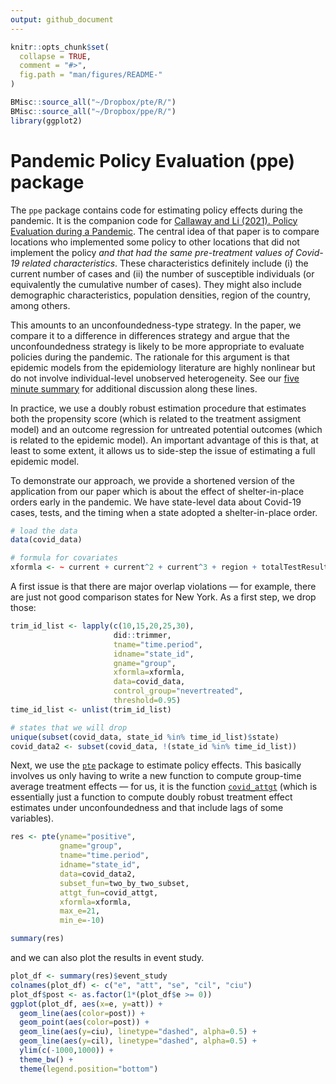 ```yaml
---
output: github_document
---
```


<!-- README.md is generated from README.Rmd. Please edit that file -->

```r
knitr::opts_chunk$set(
  collapse = TRUE,
  comment = "#>",
  fig.path = "man/figures/README-"
)
```

```r
BMisc::source_all("~/Dropbox/pte/R/")
BMisc::source_all("~/Dropbox/ppe/R/")
library(ggplot2)
```
# Pandemic Policy Evaluation (ppe) package

The `ppe` package contains code for estimating policy effects during the pandemic.  It is the companion code for [Callaway and Li (2021).  Policy Evaluation during a Pandemic](https://arxiv.org/abs/2105.06927).  The central idea of that paper is to compare locations who implemented some policy to other locations that did not implement the policy *and that had the same pre-treatment values of Covid-19 related characteristics*.  These characteristics definitely include (i) the current number of cases and (ii) the number of susceptible individuals (or equivalently the cumulative number of cases).  They might also include demographic characteristics, population densities, region of the country, among others.  

This amounts to an unconfoundedness-type strategy.  In the paper, we compare it to a difference in differences strategy and argue that the unconfoundedness strategy is likely to be more appropriate to evaluate policies during the pandemic.  The rationale for this argument is that epidemic models from the epidemiology literature are highly nonlinear but do not involve individual-level unobserved heterogeneity.  See our [five minute summary](https://bcallaway11.github.io/posts/five-minute-pandemic-policy) for additional discussion along these lines.

In practice, we use a doubly robust estimation procedure that estimates both the propensity score (which is related to the treatment assigment model) and an outcome regression for untreated potential outcomes (which is related to the epidemic model).  An important advantage of this is that, at least to some extent, it allows us to side-step the issue of estimating a full epidemic model.

To demonstrate our approach, we provide a shortened version of the application from our paper which is about the effect of shelter-in-place orders early in the pandemic.  We have state-level data about Covid-19 cases, tests, and the timing when a state adopted a shelter-in-place order.

```r
# load the data
data(covid_data)

# formula for covariates
xformla <- ~ current + current^2 + current^3 + region + totalTestResults
```

A first issue is that there are major overlap violations  --- for example, there are just not good comparison states for New York.  As a first step, we drop those:
```r
trim_id_list <- lapply(c(10,15,20,25,30),
                       did::trimmer,
                       tname="time.period",
                       idname="state_id",
                       gname="group",
                       xformla=xformla,
                       data=covid_data,
                       control_group="nevertreated",
                       threshold=0.95)
time_id_list <- unlist(trim_id_list)
```

```r
# states that we will drop
unique(subset(covid_data, state_id %in% time_id_list)$state)
covid_data2 <- subset(covid_data, !(state_id %in% time_id_list))
```

Next, we use the [`pte`](https://github.com/bcallaway11/pte) package to estimate policy effects.  This basically involves us only having to write a new function to compute group-time average treatment effects --- for us, it is the function [`covid_attgt`](https://github.com/bcallaway11/ppe/blob/master/R/covid_attgt.R) (which is essentially just a function to compute doubly robust treatment effect estimates under unconfoundedness and that include lags of some variables).

```r
res <- pte(yname="positive",
           gname="group",
           tname="time.period",
           idname="state_id",
           data=covid_data2,
           subset_fun=two_by_two_subset,
           attgt_fun=covid_attgt,
           xformla=xformla,
           max_e=21,
           min_e=-10) 

summary(res)
```
and we can also plot the results in event study.
```r
plot_df <- summary(res)$event_study
colnames(plot_df) <- c("e", "att", "se", "cil", "ciu")
plot_df$post <- as.factor(1*(plot_df$e >= 0))
ggplot(plot_df, aes(x=e, y=att)) +
  geom_line(aes(color=post)) +
  geom_point(aes(color=post)) + 
  geom_line(aes(y=ciu), linetype="dashed", alpha=0.5) +
  geom_line(aes(y=cil), linetype="dashed", alpha=0.5) +
  ylim(c(-1000,1000)) +
  theme_bw() +
  theme(legend.position="bottom")
```
